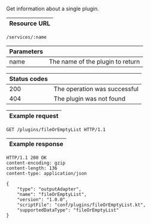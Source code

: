
Get information about a single <ScrollLink href="#extending-steep-through-plugins">plugin</ScrollLink>.

| Resource URL |
| ------------ |

```http
/services/:name
```

| Parameters |                                    |
| ---------- | ---------------------------------- |
| name       | The name of the plugin to return   |

| Status codes |                              |
| ------------ | ---------------------------- |
| 200          | The operation was successful |
| 404          | The plugin was not found     |

| Example request |
| --------------- |

```http
GET /plugins/fileOrEmptyList HTTP/1.1
```

| Example response |
| ---------------- |

```http
HTTP/1.1 200 OK
content-encoding: gzip
content-length: 136
content-type: application/json

{
    "type": "outputAdapter",
    "name": "fileOrEmptyList",
    "version": "1.0.0",
    "scriptFile": "conf/plugins/fileOrEmptyList.kt",
    "supportedDataType": "fileOrEmptyList"
}
```
